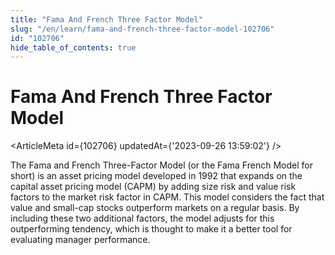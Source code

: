 ```yaml
---
title: "Fama And French Three Factor Model"
slug: "/en/learn/fama-and-french-three-factor-model-102706"
id: "102706"
hide_table_of_contents: true
---
```



# Fama And French Three Factor Model

<ArticleMeta id={102706} updatedAt={'2023-09-26 13:59:02'} />
<div className='border-solid border-b border-t-0 my-4 border-[var(--ifm-color-gray-300)]' />

The Fama and French Three-Factor Model (or the Fama French Model for short) is an asset pricing model developed in 1992 that expands on the capital asset pricing model (CAPM) by adding size risk and value risk factors to the market risk factor in CAPM. This model considers the fact that value and small-cap stocks outperform markets on a regular basis. By including these two additional factors, the model adjusts for this outperforming tendency, which is thought to make it a better tool for evaluating manager performance.

